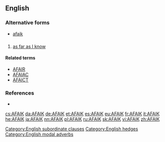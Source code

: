 ==English==

===Alternative forms===
* [[afaik]]

==={{initialism-old|en}}===
{{head|en}}

# {{context|Internet slang|lang=en}} [[as far as I know]]

====Related terms====
* [[AFAIR]]
* [[AFAIAC]]
* [[AFAICT]]

===References===
* {{reference-book |author=Spears, Richard A. |year=2000 |title=NTC's Dictionary of American Slang and Colloquial Expressions |edition=third edition |publisher=NTC |pages=p. 3 |id=ISBN 0-8442-0461-7}}

[[Category:English subordinate clauses]]
[[Category:English hedges]]
[[Category:English modal adverbs]]

[[cs:AFAIK]]
[[da:AFAIK]]
[[de:AFAIK]]
[[et:AFAIK]]
[[es:AFAIK]]
[[eu:AFAIK]]
[[fr:AFAIK]]
[[it:AFAIK]]
[[he:AFAIK]]
[[ja:AFAIK]]
[[nn:AFAIK]]
[[pl:AFAIK]]
[[ru:AFAIK]]
[[sk:AFAIK]]
[[vi:AFAIK]]
[[zh:AFAIK]]